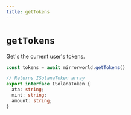 ```yaml
---
title: getTokens
---
```


# `getTokens`
Get's the current user's tokens.

```ts
const tokens = await mirrorworld.getTokens()

// Returns ISolanaToken array
export interface ISolanaToken {
  ata: string;
  mint: string;
  amount: string;
}
```
